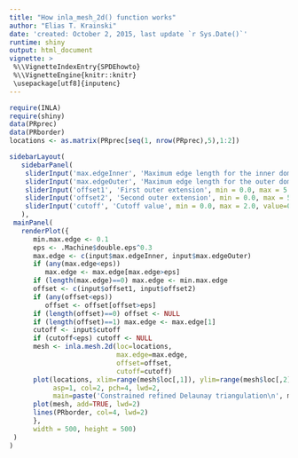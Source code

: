```yaml
---
title: "How inla_mesh_2d() function works"
author: "Elias T. Krainski"
date: 'created: October 2, 2015, last update `r Sys.Date()`'
runtime: shiny
output: html_document
vignette: >
 %\\VignetteIndexEntry{SPDEhowto}
 %\\VignetteEngine{knitr::knitr}
 \usepackage[utf8]{inputenc}
---
```



```r
require(INLA)
require(shiny)
data(PRprec)
data(PRborder)
locations <- as.matrix(PRprec[seq(1, nrow(PRprec),5),1:2])

sidebarLayout(
   sidebarPanel(
    sliderInput('max.edgeInner', 'Maximum edge length for the inner domain', min = 0.1, max = 3.0, value = 0.5, step=0.01),
    sliderInput('max.edgeOuter', 'Maximum edge length for the outer domain', min = 0.1, max = 5.0, value = 1.0, step=0.01),
    sliderInput('offset1', 'First outer extension', min = 0.0, max = 5.0, value = 1, step=0.01),
    sliderInput('offset2', 'Second outer extension', min = 0.0, max = 5.0, value = 2.0, step=0.01),
    sliderInput('cutoff', 'Cutoff value', min = 0.0, max = 2.0, value=0.1, step=0.01)
   ), 
 mainPanel(
   renderPlot({
      min.max.edge <- 0.1
      eps <- .Machine$double.eps^0.3
      max.edge <- c(input$max.edgeInner, input$max.edgeOuter)
      if (any(max.edge<eps))
         max.edge <- max.edge[max.edge>eps]
      if (length(max.edge)==0) max.edge <- min.max.edge
      offset <- c(input$offset1, input$offset2)
      if (any(offset<eps))
         offset <- offset[offset>eps]
      if (length(offset)==0) offset <- NULL
      if (length(offset)==1) max.edge <- max.edge[1]
      cutoff <- input$cutoff
      if (cutoff<eps) cutoff <- NULL
      mesh <- inla.mesh.2d(loc=locations, 
                           max.edge=max.edge,
                           offset=offset, 
                           cutoff=cutoff)
      plot(locations, xlim=range(mesh$loc[,1]), ylim=range(mesh$loc[,2]), 
           asp=1, col=2, pch=4, lwd=2, 
           main=paste('Constrained refined Delaunay triangulation\n', mesh$n, 'nodes and', nrow(mesh$graph$tv), 'vertices'))
      plot(mesh, add=TRUE, lwd=2)
      lines(PRborder, col=4, lwd=2)
      },		  
      width = 500, height = 500)
 )
)

```


